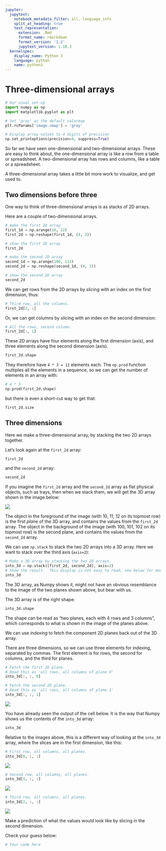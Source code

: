 ```yaml
---
jupyter:
  jupytext:
    notebook_metadata_filter: all,-language_info
    split_at_heading: true
    text_representation:
      extension: .Rmd
      format_name: rmarkdown
      format_version: '1.2'
      jupytext_version: 1.10.3
  kernelspec:
    display_name: Python 3
    language: python
    name: python3
---
```


# Three-dimensional arrays

```python
# Our usual set-up
import numpy as np
import matplotlib.pyplot as plt

# Set 'gray' as the default colormap
plt.rcParams['image.cmap'] = 'gray'

# Display array values to 4 digits of precision
np.set_printoptions(precision=4, suppress=True)
```

So far we have seen one-dimensional and two-dimensional arrays.  These are easy
to think about, the one-dimensional array is like a row from a table or
spreadsheet.  A two-dimensional array has rows and columns, like a table or a
spreadsheet.

A three-dimensional array takes a little bit more work to visualize, and get
used to.


## Two dimensions before three

One way to think of three-dimensional arrays is as stacks of 2D arrays.

Here are a couple of two-dimensional arrays.

```python
# make the first 2D array
first_1d = np.arange(10, 22)
first_2d = np.reshape(first_1d, (4, 3))

# show the first 2D array
first_2d
```

```python
# make the second 2D array
second_1d = np.arange(100, 112)
second_2d = np.reshape(second_1d, (4, 3))

# show the second 2D array
second_2d
```

We can get rows from the 2D arrays by slicing with an index on the first
dimension, thus:

```python
# Third row, all the columns.
first_2d[2, :]
```

Or, we can get columns by slicing with an index on the second dimension:

```python
# All the rows, second column.
first_2d[:, 1]
```

These 2D arrays have four elements along the first dimension (axis), and three
elements along the second dimension (axis).

```python
first_2d.shape
```

They therefore have `4 * 3 = 12` elements each.   The `np.prod` function
multiples all the elements in a sequence, so we can get the number of elements
in an array with:

```python
# 4 * 3
np.prod(first_2d.shape)
```

but there is even a short-cut way to get that:

```python
first_2d.size
```


## Three dimensions


Here we make a three-dimensional array, by stacking the two 2D arrays together.

Let's look again at the `first_2d` array:

```python
first_2d
```

and the `second_2d` array:

```python
second_2d
```

If you imagine the `first_2d` array and the `second_2d` array as flat physical
objects, such as trays, then when we stack them, we will get the 3D array shown
in the image below:


![](images/two_d_slices_without_annotation.png)


The object in the foreground of the image (with 10, 11, 12 on its topmost row)
is the first *plane* of the 3D array, and contains the values from the
`first_2d` array. The object in the background of the image (with 100, 101, 102
on its topmost row) is the second plane, and contains the values from the
`second_2d` array.

We can use `np.stack` to stack the two 2D arrays into a 3D array.  Here we want to stack over the third axis (`axis=2`):

```python
# Make a 3D array by stacking the two 2D arrays.
into_3d = np.stack([first_2d, second_2d], axis=2)
# Show the result.  This display is not easy to read, see below for more.
into_3d
```

The 3D array, as Numpy shows it, might not have an obvious resemblance to the
image of the two planes shown above, but bear with us.

The 3D array is of the right shape:

```python
into_3d.shape
```

The shape can be read as "two planes, each with 4 rows and 3 columns", which
corresponds to what is shown in the image of the planes above.


We can use *indexing* to fetch the component 2D planes back out of the 3D array.

There are three dimensions, so we can use three elements for indexing,
separated by commas.  The first element is for rows, the second for columns,
and the third for planes.

```python
# Fetch the first 2D plane.
# Read this as 'all rows, all columns of plane 0'
into_3d[:, :, 0]
```

```python
# Fetch the second 2D plane.
# Read this as 'all rows, all columns of plane 1'
into_3d[:, :, 1]
```

![](images/two_d_slices.png)

You have already seen the output of the cell below.  It is the way that Numpy
shows us the contents of the `into_3d` array:

```python
into_3d
```

Relative to the images above, this is a different way of looking at the
`into_3d` array, where the slices are in the first dimension, like this:

```python
# First row, all columns, all planes.
into_3d[0, :, :]
```

![](images/two_d_slice_np.png)

```python
# Second row, all columns, all planes.
into_3d[1, :, :]
```

![](images/two_d_second_slice_np.png)

```python
# Third row, all columns, all planes.
into_3d[2, :, :]
```

![](images/two_d_third_slice_np.png)


Make a prediction of what the values would look like by slicing in the second
dimension.

Check your guess below:

```python
# Your code here
```
